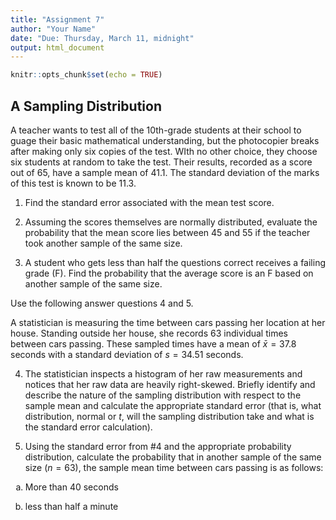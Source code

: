 ---
title: "Assignment 7"
author: "Your Name"
date: "Due: Thursday, March 11, midnight"
output: html_document
---

```{r setup, include=FALSE}
knitr::opts_chunk$set(echo = TRUE)
```
 
## A Sampling Distribution

A teacher wants to test all of the 10th-grade students at their school to guage their basic mathematical understanding, but the photocopier breaks after making only six copies of the test. WIth no other choice, they choose six students at random to take the test. Their results, recorded as a score out of 65, have a sample mean of 41.1. The standard deviation of the marks of this test is known to be 11.3. 

1. Find the standard error associated with the mean test score. 

2. Assuming the scores themselves are normally distributed, evaluate the probability that the mean score lies between 45 and 55 if the teacher took another sample of the same size. 

3. A student who gets less than half the questions correct receives a failing grade (F). Find the probability that the average score is an F based on another sample of the same size. 

Use the following answer questions 4 and 5.

A statistician is measuring the time between cars passing her location at her house. Standing outside her house, she records 63 individual times between cars passing. These sampled times have a mean of $\bar{x}=37.8$ seconds with a standard deviation of $s=34.51$ seconds. 

4. The statistician inspects a histogram of her raw measurements and notices that her raw data are heavily right-skewed. Briefly identify and describe the nature of the sampling distribution with respect to the sample mean and calculate the appropriate standard error (that is, what distribution, normal or $t$, will the sampling distribution take and what is the standard error calculation).

5. Using the standard error from #4 and the appropriate probability distribution, calculate the probability that in another sample of the same size ($n=63$), the sample mean time between cars passing is as follows:

a. More than 40 seconds

b. less than half a minute